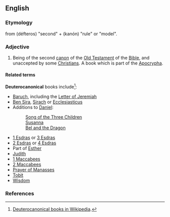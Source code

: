{{wikipedia|Deuterocanonical books}}

==English==

===Etymology===
from {{AGr.}} '''{{polytonic|[[δεύτερος]]}}''' (défteros) "second" + '''{{polytonic|[[κανών]]}}''' (kanón) "rule" or "model".

===Adjective===
{{en-adj|-}}
# {{Bible}} Being of the second [[canon]] of the [[Old Testament]] of the [[Bible]], and unaccepted by some [[Christian]]s. A book which is part of the [[Apocrypha]].

====Related terms====
'''Deuterocanonical''' books include<ref>[[w:Deuterocanonical books|Deuterocanonical books in Wikipedia]].</ref>:
*[[Baruch]], including the [[Letter of Jeremiah]]
*[[Ben Sira]], [[Sirach]] or [[Ecclesiasticus]]
* Additions to [[Daniel]]:
*:[[Song of the Three Children]]
*:[[Susanna]]
*:[[Bel and the Dragon]]
*[[1 Esdras]] or [[3 Esdras]]
*[[2 Esdras]] or [[4 Esdras]]
*Part of [[Esther]]
*[[Judith]]
*[[1 Maccabees]]
*[[2 Maccabees]]
*[[Prayer of Manasses]]
*[[Tobit]]
*[[Wisdom]]

===References===
<references />